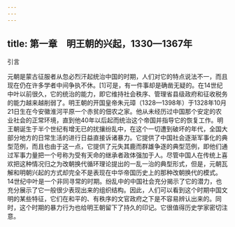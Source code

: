 ```yaml
---
---
---
```

title: 第一章　明王朝的兴起，1330—1367年
---







引言

元朝是蒙古征服者从忽必烈汗起统治中国的时期，人们对它的特点说法不一，而且现在仍在许多学者中间争执不休。[1]可是，有一件事却是确凿无疑的。在14世纪中叶以前很久，它的统治的能力，即它维持社会秩序、管理省县级政府和征收税务的能力越来越削弱了。明王朝的开国皇帝朱元璋（1328—1398年）于1328年10月21日生在今安徽淮河平原一个赤贫的佃农之家。他从未经历过中国那个安定的农业社会的正常环境，直到他40年以后起而统治这个帝国并指导它的恢复工作。明王朝诞生于半个世纪有增无已的扰攘纷乱中，在这个一切遭到破坏的年代，全国大部分地方的日常生活的进行日益直接诉诸暴力。它提供了中国社会逐渐军事化的典型范例，而且也由于这一点，它提供了元失其鹿而群雄争逐的典型范例，即他们通过军事力量把一个号称为受有天命的继承者政体强加于人。尽管中国人在传统上喜欢把这种情况归之为改朝换代循环理论提出的一乱一治的典型形式，但是，元朝瓦解和明朝兴起的方式却完全不是表现在中华帝国历史上的那种改朝换代的模式。14世纪中叶是一个非同寻常的时期。纷乱中的中国社会充分揭示了它的潜力，也充分展示了它一般很少表现出来的组织结构。因此，人们可以看到这个时期中国文明的某些特征，它们在和平的、有秩序的文官政府之下是不容易辨认出来的。同时，这个时期的暴力行为也给明王朝留下了持久的印记。它很值得历史学家密切注意。